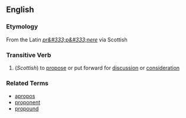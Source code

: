 == English ==
=== Etymology ===
From the Latin ''[[pr&#333;p&#333;nere]]'' via Scottish

=== Transitive Verb ===
# (''Scottish'') to [[propose]] or put forward for [[discussion]] or [[consideration]]

=== Related Terms ===
*[[apropos]]
*[[proponent]]
*[[propound]]
